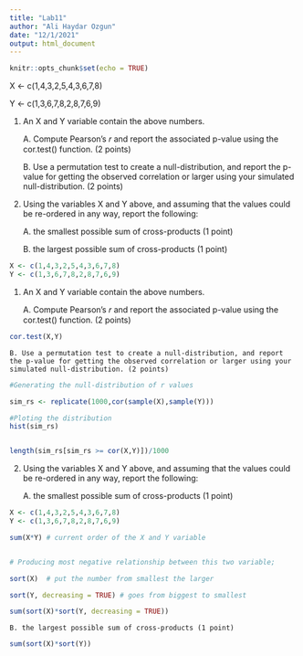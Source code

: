 ```yaml
---
title: "Lab11"
author: "Ali Haydar Ozgun"
date: "12/1/2021"
output: html_document
---
```


```r
knitr::opts_chunk$set(echo = TRUE)
```


X <- c(1,4,3,2,5,4,3,6,7,8)

Y <- c(1,3,6,7,8,2,8,7,6,9)

1. An X and Y variable contain the above numbers.

      A. Compute Pearson’s 𝑟 and report the associated p-value using the cor.test() function. (2 points)

      B. Use a permutation test to create a null-distribution, and report the p-value for getting the observed correlation or larger using your simulated null-distribution. (2 points)

2. Using the variables X and Y above, and assuming that the values could be re-ordered in any way, report the following:

      A. the smallest possible sum of cross-products (1 point)

      B. the largest possible sum of cross-products (1 point)
  
  
```r

X <- c(1,4,3,2,5,4,3,6,7,8)
Y <- c(1,3,6,7,8,2,8,7,6,9)


```


1. An X and Y variable contain the above numbers.

    A. Compute Pearson’s 𝑟 and report the associated p-value using the cor.test() function. (2 points)

```r


cor.test(X,Y)

```


    B. Use a permutation test to create a null-distribution, and report the p-value for getting the observed correlation or larger using your simulated null-distribution. (2 points)

```r

#Generating the null-distribution of r values

sim_rs <- replicate(1000,cor(sample(X),sample(Y)))

#Ploting the distribution
hist(sim_rs)


length(sim_rs[sim_rs >= cor(X,Y)])/1000

```



2. Using the variables X and Y above, and assuming that the values could be re-ordered in any way, report the following:

    A. the smallest possible sum of cross-products (1 point)

```r


X <- c(1,4,3,2,5,4,3,6,7,8)
Y <- c(1,3,6,7,8,2,8,7,6,9)

sum(X*Y) # current order of the X and Y variable


# Producing most negative relationship between this two variable;

sort(X)  # put the number from smallest the larger

sort(Y, decreasing = TRUE) # goes from biggest to smallest

sum(sort(X)*sort(Y, decreasing = TRUE))

```


    B. the largest possible sum of cross-products (1 point)


```r

sum(sort(X)*sort(Y))


```






